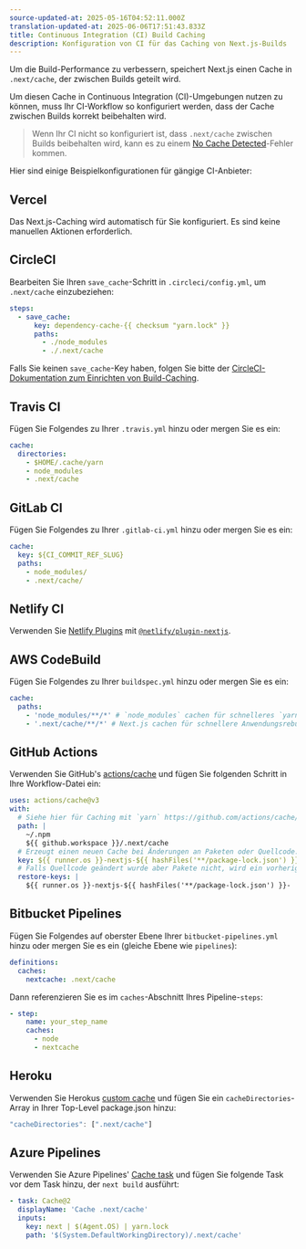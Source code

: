 ```yaml
---
source-updated-at: 2025-05-16T04:52:11.000Z
translation-updated-at: 2025-06-06T17:51:43.833Z
title: Continuous Integration (CI) Build Caching
description: Konfiguration von CI für das Caching von Next.js-Builds
---
```


Um die Build-Performance zu verbessern, speichert Next.js einen Cache in `.next/cache`, der zwischen Builds geteilt wird.

Um diesen Cache in Continuous Integration (CI)-Umgebungen nutzen zu können, muss Ihr CI-Workflow so konfiguriert werden, dass der Cache zwischen Builds korrekt beibehalten wird.

> Wenn Ihr CI nicht so konfiguriert ist, dass `.next/cache` zwischen Builds beibehalten wird, kann es zu einem [No Cache Detected](/docs/messages/no-cache)-Fehler kommen.

Hier sind einige Beispielkonfigurationen für gängige CI-Anbieter:

## Vercel

Das Next.js-Caching wird automatisch für Sie konfiguriert. Es sind keine manuellen Aktionen erforderlich.

## CircleCI

Bearbeiten Sie Ihren `save_cache`-Schritt in `.circleci/config.yml`, um `.next/cache` einzubeziehen:

```yaml
steps:
  - save_cache:
      key: dependency-cache-{{ checksum "yarn.lock" }}
      paths:
        - ./node_modules
        - ./.next/cache
```

Falls Sie keinen `save_cache`-Key haben, folgen Sie bitte der [CircleCI-Dokumentation zum Einrichten von Build-Caching](https://circleci.com/docs/2.0/caching/).

## Travis CI

Fügen Sie Folgendes zu Ihrer `.travis.yml` hinzu oder mergen Sie es ein:

```yaml
cache:
  directories:
    - $HOME/.cache/yarn
    - node_modules
    - .next/cache
```

## GitLab CI

Fügen Sie Folgendes zu Ihrer `.gitlab-ci.yml` hinzu oder mergen Sie es ein:

```yaml
cache:
  key: ${CI_COMMIT_REF_SLUG}
  paths:
    - node_modules/
    - .next/cache/
```

## Netlify CI

Verwenden Sie [Netlify Plugins](https://www.netlify.com/products/build/plugins/) mit [`@netlify/plugin-nextjs`](https://www.npmjs.com/package/@netlify/plugin-nextjs).

## AWS CodeBuild

Fügen Sie Folgendes zu Ihrer `buildspec.yml` hinzu oder mergen Sie es ein:

```yaml
cache:
  paths:
    - 'node_modules/**/*' # `node_modules` cachen für schnelleres `yarn` oder `npm i`
    - '.next/cache/**/*' # Next.js cachen für schnellere Anwendungsrebuilds
```

## GitHub Actions

Verwenden Sie GitHub's [actions/cache](https://github.com/actions/cache) und fügen Sie folgenden Schritt in Ihre Workflow-Datei ein:

```yaml
uses: actions/cache@v3
with:
  # Siehe hier für Caching mit `yarn` https://github.com/actions/cache/blob/main/examples.md#node---yarn oder nutzen Sie Caching mit actions/setup-node https://github.com/actions/setup-node
  path: |
    ~/.npm
    ${{ github.workspace }}/.next/cache
  # Erzeugt einen neuen Cache bei Änderungen an Paketen oder Quellcode.
  key: ${{ runner.os }}-nextjs-${{ hashFiles('**/package-lock.json') }}-${{ hashFiles('**/*.js', '**/*.jsx', '**/*.ts', '**/*.tsx') }}
  # Falls Quellcode geändert wurde aber Pakete nicht, wird ein vorheriger Cache verwendet.
  restore-keys: |
    ${{ runner.os }}-nextjs-${{ hashFiles('**/package-lock.json') }}-
```

## Bitbucket Pipelines

Fügen Sie Folgendes auf oberster Ebene Ihrer `bitbucket-pipelines.yml` hinzu oder mergen Sie es ein (gleiche Ebene wie `pipelines`):

```yaml
definitions:
  caches:
    nextcache: .next/cache
```

Dann referenzieren Sie es im `caches`-Abschnitt Ihres Pipeline-`steps`:

```yaml
- step:
    name: your_step_name
    caches:
      - node
      - nextcache
```

## Heroku

Verwenden Sie Herokus [custom cache](https://devcenter.heroku.com/articles/nodejs-support#custom-caching) und fügen Sie ein `cacheDirectories`-Array in Ihrer Top-Level package.json hinzu:

```javascript
"cacheDirectories": [".next/cache"]
```

## Azure Pipelines

Verwenden Sie Azure Pipelines' [Cache task](https://docs.microsoft.com/en-us/azure/devops/pipelines/tasks/utility/cache) und fügen Sie folgende Task vor dem Task hinzu, der `next build` ausführt:

```yaml
- task: Cache@2
  displayName: 'Cache .next/cache'
  inputs:
    key: next | $(Agent.OS) | yarn.lock
    path: '$(System.DefaultWorkingDirectory)/.next/cache'
```